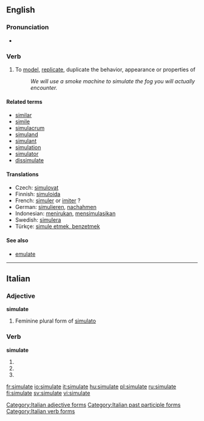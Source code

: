 ==English==

===Pronunciation===
* {{IPA|/sɪmjʉːleɪt/}}

===Verb===
{{en-verb|simulat|ing}}

# To [[model]], [[replicate]], duplicate the behavior, appearance or properties of
#: ''We will use a smoke machine to simulate the fog you will actually encounter.''

====Related terms====
*[[similar]]
*[[simile]]
*[[simulacrum]]
*[[simuland]]
*[[simulant]]
*[[simulation]]
*[[simulator]]
*[[dissimulate]]

====Translations====
{{top}}
* Czech: [[simulovat]]
*Finnish: [[simuloida]]
*French: [[simuler]] or [[imiter]] ?
*German: [[simulieren]], [[nachahmen]]
*Indonesian: [[tiru|menirukan]], [[simulasi|mensimulasikan]]
*Swedish: [[simulera]]
*Türkçe: [[simule etmek, benzetmek]]
{{bottom}}

====See also====
* [[emulate]]

----

==Italian==

===Adjective===
'''simulate''' {{f}}

# Feminine plural form of [[simulato]]

===Verb===
'''simulate'''

# {{form of|[[second-person|Second-person]] [[plural]] [[present tense]]|[[simulare#Italian|simulare]]|lang=Italian}}
# {{form of|Second-person plural [[imperative]]|simulare#Italian|simulare|lang=Italian}}
# {{form of|[[feminine|Feminine]] plural|[[simulato]]}}

[[Category:Italian adjective forms]]
[[Category:Italian past participle forms]]
[[Category:Italian verb forms]]

[[fr:simulate]]
[[io:simulate]]
[[it:simulate]]
[[hu:simulate]]
[[pl:simulate]]
[[ru:simulate]]
[[fi:simulate]]
[[sv:simulate]]
[[vi:simulate]]